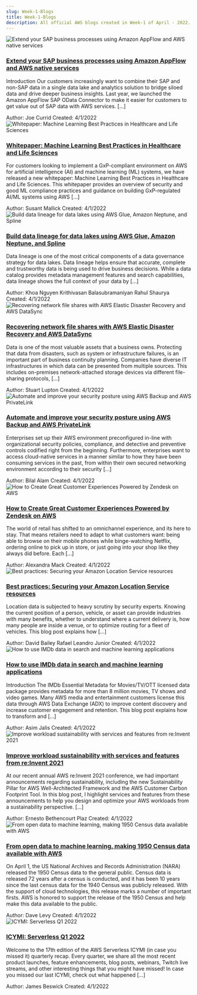 ```yaml
---
slug: Week-1-Blogs
title: Week-1-Blogs
description: All official AWS blogs created in Week-1 of April - 2022. Checkout the full list of historical blogs at www.awsconcepts.com
---
```

<div class="all-blog-posts">
  <div class="blog-post">
    <div class="top-container">
      <div class="image-container">
          <img src="https://d2908q01vomqb2.cloudfront.net/17ba0791499db908433b80f37c5fbc89b870084b/2021/05/11/AWS3862_SAP-HMI-Blog-Post_BN-300x169.png" alt="Extend your SAP business processes using Amazon AppFlow and AWS native services" class="image"/>
      </div>
      <div class="content">
          <h3><a href="https://aws.amazon.com/blogs/awsforsap/extend-your-sap-business-processes-using-amazon-appflow-and-aws-native-services/">Extend your SAP business processes using Amazon AppFlow and AWS native services</a></h3>
          <p>Introduction Our customers increasingly want to combine their SAP and non-SAP data in a single data lake and analytics solution to bridge siloed data and drive deeper business insights. Last year, we launched the Amazon AppFlow SAP OData Connector to make it easier for customers to get value out of SAP data with AWS services. [...]</p>
          <div class="meta-data">
            <span class="meta-item">Author: <span class="primary-text">Joe Currid 
</span></span>
            <span>Created: <span class="primary-text">4/1/2022</span></span>
          </div>
      </div>
    </div>
  </div>
  <div class="blog-post">
    <div class="top-container">
      <div class="image-container">
          <img src="" alt="Whitepaper: Machine Learning Best Practices in Healthcare and Life Sciences" class="image"/>
      </div>
      <div class="content">
          <h3><a href="https://aws.amazon.com/blogs/machine-learning/whitepaper-machine-learning-best-practices-in-healthcare-and-life-sciences/">Whitepaper: Machine Learning Best Practices in Healthcare and Life Sciences</a></h3>
          <p>For customers looking to implement a GxP-compliant environment on AWS for artificial intelligence (AI) and machine learning (ML) systems, we have released a new whitepaper: Machine Learning Best Practices in Healthcare and Life Sciences. This whitepaper provides an overview of security and good ML compliance practices and guidance on building GxP-regulated AI/ML systems using AWS [...]</p>
          <div class="meta-data">
            <span class="meta-item">Author: <span class="primary-text">Susant Mallick 
</span></span>
            <span>Created: <span class="primary-text">4/1/2022</span></span>
          </div>
      </div>
    </div>
  </div>
  <div class="blog-post">
    <div class="top-container">
      <div class="image-container">
          <img src="" alt="Build data lineage for data lakes using AWS Glue, Amazon Neptune, and Spline" class="image"/>
      </div>
      <div class="content">
          <h3><a href="https://aws.amazon.com/blogs/big-data/build-data-lineage-for-data-lakes-using-aws-glue-amazon-neptune-and-spline/">Build data lineage for data lakes using AWS Glue, Amazon Neptune, and Spline</a></h3>
          <p>Data lineage is one of the most critical components of a data governance strategy for data lakes. Data lineage helps ensure that accurate, complete and trustworthy data is being used to drive business decisions. While a data catalog provides metadata management features and search capabilities, data lineage shows the full context of your data by [...]</p>
          <div class="meta-data">
            <span class="meta-item">Author: <span class="primary-text">Khoa Nguyen 
Krithivasan Balasubramaniyan 
Rahul Shaurya 
</span></span>
            <span>Created: <span class="primary-text">4/1/2022</span></span>
          </div>
      </div>
    </div>
  </div>
  <div class="blog-post">
    <div class="top-container">
      <div class="image-container">
          <img src="" alt="Recovering network file shares with AWS Elastic Disaster Recovery and AWS DataSync" class="image"/>
      </div>
      <div class="content">
          <h3><a href="https://aws.amazon.com/blogs/storage/recovering-network-file-shares-with-aws-elastic-disaster-recovery-and-aws-datasync/">Recovering network file shares with AWS Elastic Disaster Recovery and AWS DataSync</a></h3>
          <p>Data is one of the most valuable assets that a business owns. Protecting that data from disasters, such as system or infrastructure failures, is an important part of business continuity planning. Companies have diverse IT infrastructures in which data can be presented from multiple sources. This includes on-premises network-attached storage devices via different file-sharing protocols, [...]</p>
          <div class="meta-data">
            <span class="meta-item">Author: <span class="primary-text">Stuart Lupton 
</span></span>
            <span>Created: <span class="primary-text">4/1/2022</span></span>
          </div>
      </div>
    </div>
  </div>
  <div class="blog-post">
    <div class="top-container">
      <div class="image-container">
          <img src="https://d2908q01vomqb2.cloudfront.net/e1822db470e60d090affd0956d743cb0e7cdf113/2021/10/07/AWS-Backup-2021-blog-image-300x149.png" alt="Automate and improve your security posture using AWS Backup and AWS PrivateLink" class="image"/>
      </div>
      <div class="content">
          <h3><a href="https://aws.amazon.com/blogs/storage/use-aws-backup-and-aws-privatelink-for-automation-and-improved-security-posture/">Automate and improve your security posture using AWS Backup and AWS PrivateLink</a></h3>
          <p>Enterprises set up their AWS environment preconfigured in-line with organizational security policies, compliance, and detective and preventive controls codified right from the beginning. Furthermore, enterprises want to access cloud-native services in a manner similar to how they have been consuming services in the past, from within their own secured networking environment according to their security [...]</p>
          <div class="meta-data">
            <span class="meta-item">Author: <span class="primary-text">Bilal Alam 
</span></span>
            <span>Created: <span class="primary-text">4/1/2022</span></span>
          </div>
      </div>
    </div>
  </div>
  <div class="blog-post">
    <div class="top-container">
      <div class="image-container">
          <img src="" alt="How to Create Great Customer Experiences Powered by Zendesk on AWS" class="image"/>
      </div>
      <div class="content">
          <h3><a href="https://aws.amazon.com/blogs/industries/how-to-create-great-customer-experiences-powered-by-zendesk-on-aws/">How to Create Great Customer Experiences Powered by Zendesk on AWS</a></h3>
          <p>The world of retail has shifted to an omnichannel experience, and its here to stay. That means retailers need to adapt to what customers want: being able to browse on their mobile phones while binge-watching Netflix, ordering online to pick up in store, or just going into your shop like they always did before. Each [...]</p>
          <div class="meta-data">
            <span class="meta-item">Author: <span class="primary-text">Alexandra Mack 
</span></span>
            <span>Created: <span class="primary-text">4/1/2022</span></span>
          </div>
      </div>
    </div>
  </div>
  <div class="blog-post">
    <div class="top-container">
      <div class="image-container">
          <img src="" alt="Best practices: Securing your Amazon Location Service resources" class="image"/>
      </div>
      <div class="content">
          <h3><a href="https://aws.amazon.com/blogs/security/best-practices-securing-your-amazon-location-service-resources/">Best practices: Securing your Amazon Location Service resources</a></h3>
          <p>Location data is subjected to heavy scrutiny by security experts. Knowing the current position of a person, vehicle, or asset can provide industries with many benefits, whether to understand where a current delivery is, how many people are inside a venue, or to optimize routing for a fleet of vehicles. This blog post explains how [...]</p>
          <div class="meta-data">
            <span class="meta-item">Author: <span class="primary-text">David Bailey 
Rafael Leandro 
 Junior 
</span></span>
            <span>Created: <span class="primary-text">4/1/2022</span></span>
          </div>
      </div>
    </div>
  </div>
  <div class="blog-post">
    <div class="top-container">
      <div class="image-container">
          <img src="" alt="How to use IMDb data in search and machine learning applications" class="image"/>
      </div>
      <div class="content">
          <h3><a href="https://aws.amazon.com/blogs/media/how-to-use-imdb-data-in-search-and-machine-learning-applications/">How to use IMDb data in search and machine learning applications</a></h3>
          <p>Introduction The IMDb Essential Metadata for Movies/TV/OTT licensed data package provides metadata for more than 8 million movies, TV shows and video games. Many AWS media and entertainment customers license this data through AWS Data Exchange (ADX) to improve content discovery and increase customer engagement and retention. This blog post explains how to transform and [...]</p>
          <div class="meta-data">
            <span class="meta-item">Author: <span class="primary-text">Asim Jalis 
</span></span>
            <span>Created: <span class="primary-text">4/1/2022</span></span>
          </div>
      </div>
    </div>
  </div>
  <div class="blog-post">
    <div class="top-container">
      <div class="image-container">
          <img src="https://d2908q01vomqb2.cloudfront.net/fc074d501302eb2b93e2554793fcaf50b3bf7291/2022/03/29/Figure-1.-Shared-responsibility-model-for-sustainability-300x127.png" alt="Improve workload sustainability with services and features from re:Invent 2021" class="image"/>
      </div>
      <div class="content">
          <h3><a href="https://aws.amazon.com/blogs/architecture/improve-workload-sustainability-with-services-and-features-from-reinvent-2021/">Improve workload sustainability with services and features from re:Invent 2021</a></h3>
          <p>At our recent annual AWS re:Invent 2021 conference, we had important announcements regarding sustainability, including the new Sustainability Pillar for AWS Well-Architected Framework and the AWS Customer Carbon Footprint Tool. In this blog post, I highlight services and features from these announcements to help you design and optimize your AWS workloads from a sustainability perspective. [...]</p>
          <div class="meta-data">
            <span class="meta-item">Author: <span class="primary-text">Ernesto Bethencourt Plaz 
</span></span>
            <span>Created: <span class="primary-text">4/1/2022</span></span>
          </div>
      </div>
    </div>
  </div>
  <div class="blog-post">
    <div class="top-container">
      <div class="image-container">
          <img src="" alt="From open data to machine learning, making 1950 Census data available with AWS" class="image"/>
      </div>
      <div class="content">
          <h3><a href="https://aws.amazon.com/blogs/publicsector/open-data-machine-learning-making-1950-census-data-available-aws/">From open data to machine learning, making 1950 Census data available with AWS</a></h3>
          <p>On April 1, the US National Archives and Records Administration (NARA) released the 1950 Census data to the general public. Census data is released 72 years after a census is conducted, and it has been 10 years since the last census data for the 1940 Census was publicly released. With the support of cloud technologies, this release marks a number of important firsts. AWS is honored to support the release of the 1950 Census and help make this data available to the public.</p>
          <div class="meta-data">
            <span class="meta-item">Author: <span class="primary-text">Dave Levy 
</span></span>
            <span>Created: <span class="primary-text">4/1/2022</span></span>
          </div>
      </div>
    </div>
  </div>
  <div class="blog-post">
    <div class="top-container">
      <div class="image-container">
          <img src="https://d2908q01vomqb2.cloudfront.net/1b6453892473a467d07372d45eb05abc2031647a/2022/03/31/icymi-q1-2022-1-300x80.png" alt="ICYMI: Serverless Q1 2022" class="image"/>
      </div>
      <div class="content">
          <h3><a href="https://aws.amazon.com/blogs/compute/icymi-serverless-q1-2022/">ICYMI: Serverless Q1 2022</a></h3>
          <p>Welcome to the 17th edition of the AWS Serverless ICYMI (in case you missed it) quarterly recap. Every quarter, we share all the most recent product launches, feature enhancements, blog posts, webinars, Twitch live streams, and other interesting things that you might have missed! In case you missed our last ICYMI, check out what happened [...]</p>
          <div class="meta-data">
            <span class="meta-item">Author: <span class="primary-text">James Beswick 
</span></span>
            <span>Created: <span class="primary-text">4/1/2022</span></span>
          </div>
      </div>
    </div>
  </div>
</div>
